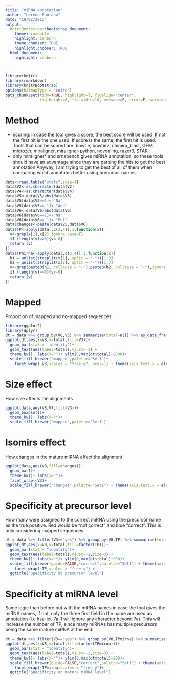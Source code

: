 ```yaml
---
title: "miRNA annotation"
author: "Lorena Pantano"
date: "10/02/2015"
output:
  knitrBootstrap::bootstrap_document:
    theme: readable
    highlight: zenburn
    theme.chooser: TRUE
    highlight.chooser: TRUE
  html_document:
    highlight: zenburn

---
```


```r
library(knitr)
library(rmarkdown)
library(knitrBootstrap)
options(bitmapType = "cairo")
opts_chunk$set(tidy=TRUE, highlight=T, figalign="center",
               fig.height=6, fig.width=10, message=F, error=F, warning=F, bootstrap.show.code=FALSE)
```

# Method

 * scoring: in case the tool gives a score, the best score will be used. If not the first hit is the one used. If score is the same, the first hit is used. Tools that can be scored are: bowtie, bowtie2, chimira_blast, GEM, microzer, miraligner, miraligner-python, novoaling, razer3, STAR
 * only miraligner* and srnabench gives miRNA annotation, so these tools should have an advantage since they are parsing the hits to get the best annotation Anyway, I am trying to get the best of all of them when comparing which annotates better using precursor names.
 
```r
data<-read.table("stats",skip=1)
data$V2<-as.character(data$V2)
data$V4<-as.character(data$V4)
data$V5<-data$V5/abs(data$V5)
data$V5[data$V5==1]<-"Na"
data$V5[data$V5==-1]<-"Add"
data$V6<-data$V6/abs(data$V6)
data$V6[data$V6==1]<-"Na"
data$V6[data$V6==-1]<-"Mut"
data$changes<-paste(data$V5,data$V6)
data$TP<-apply(data[,c(2,4)],1,function(x){
  v<-grep(x[1],x[2],ignore.case=T)
  if (length(v)==0){v<-0}
  return (v)
})
data$TPmirna<-apply(data[,c(2,4)],1,function(x){
  h1 = unlist(strsplit(x[1], split = "-"))[1:3]
  h2 = unlist(strsplit(x[2], split = "-"))[1:3]
  v<-grep(paste0(h1, collapse = "-"),paste0(h2, collapse = "-"),ignore.case=T)
  if (length(v)==0){v<-0}
  return (v)
})

```

# Mapped
Proportion of mapped and no-mapped sequences
```r
library(ggplot2)
library(dplyr)
dt = data %>% group_by(V8,V3) %>% summarise(total=n()) %>% as_data_frame()
ggplot(dt,aes(x=V8,y=total,fill=V3))+
  geom_bar(stat = 'identity')+
  geom_text(aes(label=total),vjust=-1) +
  theme_bw()+ labs(x="")+ ylim(0,max(dt$total)+2000)+
  scale_fill_brewer("mapped",palette="Set1")+
    facet_wrap(~V3,scales = "free_y", ncol=1) + theme(axis.text.x = element_text(angle = 90))
```


# Size effect
How size affects the alignments
```r
ggplot(data,aes(V8,V7,fill=V3))+
  geom_boxplot()+
  theme_bw()+ labs(x="")+
  scale_fill_brewer("mapped",palette="Set1")
```

# Isomirs effect
How changes in the mature miRNA affect the alignment
```r
ggplot(data,aes(V8,fill=changes))+
  geom_bar()+
  theme_bw()+ labs(x="")+
  facet_wrap(~V3)+
  scale_fill_brewer("changes",palette="Set1") + theme(axis.text.x = element_text(angle = 90))
```


# Specificity at precursor level
How many were assigned to the correct miRNA using the precursor name as the true positive.
Red would be "not correct" and blue "correct". This is only considering mapped sequences.
```r
dt = data %>% filter(V3=="yes") %>% group_by(V8,TP) %>% summarise(total=n()) %>% as_data_frame()
ggplot(dt,aes(x=V8,y=total,fill=factor(TP)))+
  geom_bar(stat = "identity")+
  geom_text(aes(label=total),vjust=-1,size=3) +
  theme_bw()+ labs(x="")+ ylim(0,max(dt$total)+200)+
  scale_fill_brewer(guide=FALSE,"correct",palette="Set1") + theme(axis.text.x = element_text(angle = 90))+
    facet_wrap(~TP,scales = "free_y") +
  ggtitle("Specificity at precursor level")
```


# Specificity at miRNA level
Same logic than before but with the miRNA names in case the tool gives the miRNA names, if not, only the three first field in the name are used as annotation (i.e hsa-let-7a-1 will ignore any character beyond 7a). This will increase the number of TP, since many miRNAs has multiple precursors being the same mature miRNA at the end.
```r
dt = data %>% filter(V3=="yes") %>% group_by(V8,TPmirna) %>% summarise(total=n()) %>% as_data_frame()
ggplot(dt,aes(x=V8,y=total,fill=factor(TPmirna)))+
  geom_bar(stat = "identity")+
  geom_text(aes(label=total),vjust=-1,size=3) +
  theme_bw()+ labs(x="")+ ylim(0,max(dt$total)+200)+
  scale_fill_brewer(guide=FALSE,"correct",palette="Set1") + theme(axis.text.x = element_text(angle = 90))+
    facet_wrap(~TPmirna,scales = "free_y")+
  ggtitle("Specificity at mature miRNA level")
```

